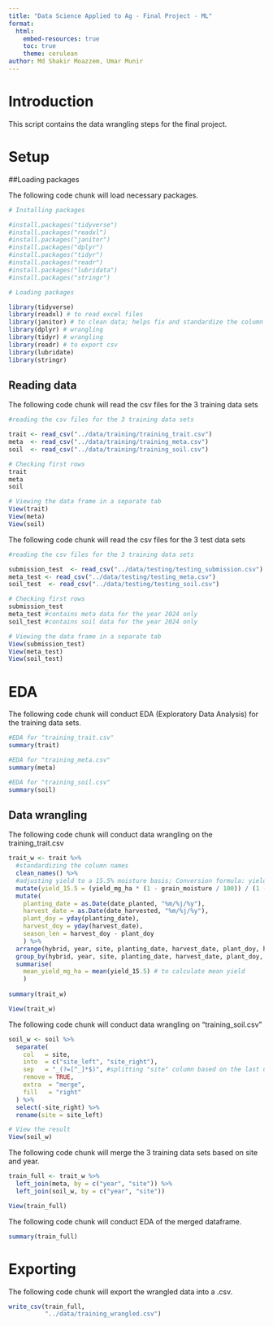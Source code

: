 ```yaml
---
title: "Data Science Applied to Ag - Final Project - ML"
format:
  html:
    embed-resources: true
    toc: true
    theme: cerulean
author: Md Shakir Moazzem, Umar Munir
---
```


# Introduction  

This script contains the data wrangling steps for the final project.  

# Setup  

##Loading packages  

The following code chunk will load necessary packages.

```r

# Installing packages

#install.packages("tidyverse")
#install.packages("readxl")
#install.packages("janitor")
#install.packages("dplyr")
#install.packages("tidyr")
#install.packages("readr")
#install.packages("lubridata")
#install.packages("stringr")

# Loading packages 

library(tidyverse)
library(readxl) # to read excel files
library(janitor) # to clean data; helps fix and standardize the column names
library(dplyr) # wrangling
library(tidyr) # wrangling
library(readr) # to export csv
library(lubridate)
library(stringr)

```


## Reading data  

The following code chunk will read the csv files for the 3 training data sets

```r

#reading the csv files for the 3 training data sets 

trait <- read_csv("../data/training/training_trait.csv") 
meta  <- read_csv("../data/training/training_meta.csv")
soil  <- read_csv("../data/training/training_soil.csv")

# Checking first rows
trait
meta
soil

# Viewing the data frame in a separate tab
View(trait)
View(meta)
View(soil)

```

The following code chunk will read the csv files for the 3 test data sets

```r

#reading the csv files for the 3 training data sets 

submission_test  <- read_csv("../data/testing/testing_submission.csv")
meta_test <- read_csv("../data/testing/testing_meta.csv") 
soil_test  <- read_csv("../data/testing/testing_soil.csv")

# Checking first rows
submission_test
meta_test #contains meta data for the year 2024 only
soil_test #contains soil data for the year 2024 only

# Viewing the data frame in a separate tab
View(submission_test)
View(meta_test)
View(soil_test)


```

# EDA 

The following code chunk will conduct EDA (Exploratory Data Analysis) for the training data sets.  

```r

#EDA for "training_trait.csv"
summary(trait)

#EDA for "training_meta.csv"
summary(meta)

#EDA for "training_soil.csv"
summary(soil)

```

## Data wrangling 

The following code chunk will conduct data wrangling on the training_trait.csv

```r

trait_w <- trait %>%
  #standardizing the column names
  clean_names() %>%
  #adjusting yield to a 15.5% moisture basis; Conversion formula: yield_15.5 = (yield * (1 - M/100)) / (1 - 0.155)
  mutate(yield_15.5 = (yield_mg_ha * (1 - grain_moisture / 100)) / (1 - 0.155)) %>%
  mutate(
    planting_date = as.Date(date_planted, "%m/%j/%y"),
    harvest_date = as.Date(date_harvested, "%m/%j/%y"),
    plant_doy = yday(planting_date),
    harvest_doy = yday(harvest_date),
    season_len = harvest_doy - plant_doy
    ) %>%
  arrange(hybrid, year, site, planting_date, harvest_date, plant_doy, harvest_doy, season_len) %>% 
  group_by(hybrid, year, site, planting_date, harvest_date, plant_doy, harvest_doy, season_len) %>%
  summarise(
    mean_yield_mg_ha = mean(yield_15.5) # to calculate mean yield
    ) 
  
summary(trait_w)

View(trait_w)


```


The following code chunk will conduct data wrangling on  "training_soil.csv"


```r

soil_w <- soil %>%
  separate(
    col   = site,
    into  = c("site_left", "site_right"),
    sep   = "_(?=[^_]*$)", #splitting "site" column based on the last underscore (i.e. second underscore where present)
    remove = TRUE,
    extra  = "merge",
    fill   = "right"
  ) %>%
  select(-site_right) %>%
  rename(site = site_left)

# View the result
View(soil_w)

```

The following code chunk will merge the 3 training data sets based on site and year.

```r

train_full <- trait_w %>%
  left_join(meta, by = c("year", "site")) %>%
  left_join(soil_w, by = c("year", "site"))

View(train_full)

```
The following code chunk will conduct EDA of the merged dataframe.

```r

summary(train_full)

```

# Exporting  

The following code chunk will export the wrangled data into a .csv.


```r

write_csv(train_full,
          "../data/training_wrangled.csv")
```





















































